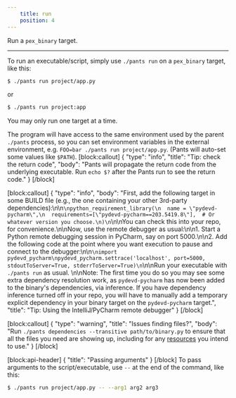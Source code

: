 ```yaml
---
    title: run
    position: 4
---
```


Run a `pex_binary` target.

---

To run an executable/script, simply use `./pants run` on a `pex_binary` target, like this:

```bash
$ ./pants run project/app.py
```

or

```bash
$ ./pants run project:app
```

You may only run one target at a time.

The program will have access to the same environment used by the parent `./pants` process, so you can set environment variables in the external environment, e.g. `FOO=bar ./pants run project/app.py`. (Pants will auto-set some values like `$PATH`).
[block:callout]
{
  "type": "info",
  "title": "Tip: check the return code",
  "body": "Pants will propagate the return code from the underlying executable. Run `echo $?` after the Pants run to see the return code."
}
[/block]

[block:callout]
{
  "type": "info",
  "body": "First, add the following target in some BUILD file (e.g., the one containing your other 3rd-party dependencies):\n\n```\npython_requirement_library(\n  name = \"pydevd-pycharm\",\n  requirements=[\"pydevd-pycharm==203.5419.8\"],  # Or whatever version you choose.\n)\n```\n\nYou can check this into your repo, for convenience.\n\nNow, use the remote debugger as usual:\n\n1. Start a Python remote debugging session in PyCharm, say on port 5000.\n\n2. Add the following code at the point where you want execution to pause and connect to the debugger:\n\n```\nimport pydevd_pycharm\npydevd_pycharm.settrace('localhost', port=5000, stdoutToServer=True, stderrToServer=True)\n```\n\nRun your executable with `./pants run` as usual. \n\nNote: The first time you do so you may see some extra dependency resolution work, as `pydevd-pycharm` has now been added to the binary's dependencies, via inference. If you have dependency inference turned off in your repo, you will have to manually add a temporary explicit dependency in your binary target on the `pydevd-pycharm` target.",
  "title": "Tip: Using the IntelliJ/PyCharm remote debugger"
}
[/block]

[block:callout]
{
  "type": "warning",
  "title": "Issues finding files?",
  "body": "Run `./pants dependencies --transitive path/to/binary.py` to ensure that all the files you need are showing up, including for any [resources](doc:resources) you intend to use."
}
[/block]

[block:api-header]
{
  "title": "Passing arguments"
}
[/block]
To pass arguments to the script/executable, use `--` at the end of the command, like this:

```bash
$ ./pants run project/app.py -- --arg1 arg2 arg3
```